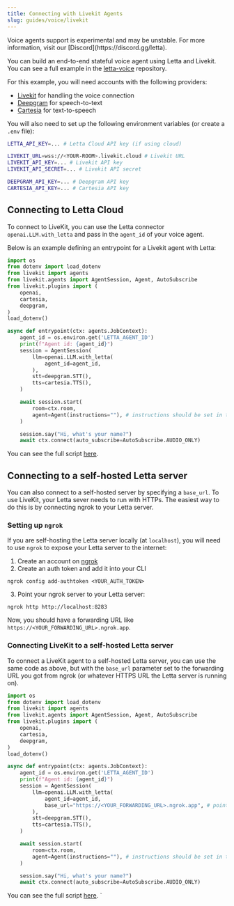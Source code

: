 ```yaml
---
title: Connecting with Livekit Agents
slug: guides/voice/livekit
---
```


<Warning>
Voice agents support is experimental and may be unstable. For more information, visit our [Discord](https://discord.gg/letta).
</Warning>

You can build an end-to-end stateful voice agent using Letta and Livekit. You can see a full example in the [letta-voice](https://github.com/letta-ai/letta-voice) repository.

For this example, you will need accounts with the following providers:
* [Livekit](https://livekit.io/) for handling the voice connection
* [Deepgram](https://deepgram.com/) for speech-to-text
* [Cartesia](https://cartesia.io/) for text-to-speech

You will also need to set up the following environment variables (or create a `.env` file):
```sh
LETTA_API_KEY=... # Letta Cloud API key (if using cloud)

LIVEKIT_URL=wss://<YOUR-ROOM>.livekit.cloud # Livekit URL
LIVEKIT_API_KEY=... # Livekit API key
LIVEKIT_API_SECRET=... # Livekit API secret

DEEPGRAM_API_KEY=... # Deepgram API key
CARTESIA_API_KEY=... # Cartesia API key
```

## Connecting to Letta Cloud
To connect to LiveKit, you can use the Letta connector `openai.LLM.with_letta` and pass in the `agent_id` of your voice agent.

Below is an example defining an entrypoint for a Livekit agent with Letta:
```python
import os
from dotenv import load_dotenv
from livekit import agents
from livekit.agents import AgentSession, Agent, AutoSubscribe
from livekit.plugins import (
    openai,
    cartesia,
    deepgram,
)
load_dotenv()

async def entrypoint(ctx: agents.JobContext):
    agent_id = os.environ.get('LETTA_AGENT_ID')
    print(f"Agent id: {agent_id}")
    session = AgentSession(
        llm=openai.LLM.with_letta(
            agent_id=agent_id,
        ),
        stt=deepgram.STT(),
        tts=cartesia.TTS(),
    )

    await session.start(
        room=ctx.room,
        agent=Agent(instructions=""), # instructions should be set in the Letta agent
    )

    session.say("Hi, what's your name?")
    await ctx.connect(auto_subscribe=AutoSubscribe.AUDIO_ONLY)
```
You can see the full script [here](https://github.com/letta-ai/letta-voice/blob/main/main.py).

## Connecting to a self-hosted Letta server
You can also connect to a self-hosted server by specifying a `base_url`. To use LiveKit, your Letta sever needs to run with HTTPs. The easiest way to do this is by connecting ngrok to your Letta server.

### Setting up `ngrok`
If you are self-hosting the Letta server locally (at `localhost`), you will need to use `ngrok` to expose your Letta server to the internet:
1. Create an account on [ngrok](https://ngrok.com/)
2. Create an auth token and add it into your CLI
```
ngrok config add-authtoken <YOUR_AUTH_TOKEN>
```
3. Point your ngrok server to your Letta server:
```
ngrok http http://localhost:8283
```
Now, you should have a forwarding URL like `https://<YOUR_FORWARDING_URL>.ngrok.app`.

### Connecting LiveKit to a self-hosted Letta server
To connect a LiveKit agent to a self-hosted Letta server, you can use the same code as above, but with the `base_url` parameter set to the forwarding URL you got from ngrok (or whatever HTTPS URL the Letta server is running on).

```python
import os
from dotenv import load_dotenv
from livekit import agents
from livekit.agents import AgentSession, Agent, AutoSubscribe
from livekit.plugins import (
    openai,
    cartesia,
    deepgram,
)
load_dotenv()

async def entrypoint(ctx: agents.JobContext):
    agent_id = os.environ.get('LETTA_AGENT_ID')
    print(f"Agent id: {agent_id}")
    session = AgentSession(
        llm=openai.LLM.with_letta(
            agent_id=agent_id,
            base_url="https://<YOUR_FORWARDING_URL>.ngrok.app", # point to your Letta server
        ),
        stt=deepgram.STT(),
        tts=cartesia.TTS(),
    )

    await session.start(
        room=ctx.room,
        agent=Agent(instructions=""), # instructions should be set in the Letta agent
    )

    session.say("Hi, what's your name?")
    await ctx.connect(auto_subscribe=AutoSubscribe.AUDIO_ONLY)
```
You can see the full script [here](https://github.com/letta-ai/letta-voice/blob/main/main.py).
`
